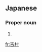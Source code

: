 ==Japanese==
{{ja-kanjitab|よし|yomi=k|むら}}

===Proper noun===
{{ja-pos|proper|よしむら}}

# {{surname|lang=ja|sort=よしむら}}

[[fr:吉村]]
